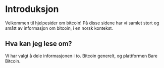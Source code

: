 # Introduksjon

Velkommen til hjelpesider om bitcoin! På disse sidene har vi samlet stort og
smått av informasjon om bitcoin, i en norsk kontekst.

## Hva kan jeg lese om?

Vi har valgt å dele informasjonen i to. Bitcoin generelt, og plattformen Bare
Bitcoin.
